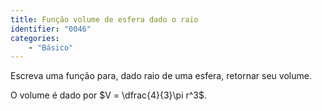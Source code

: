 ```yaml
---
title: Função volume de esfera dado o raio
identifier: "0046"
categories:
    - "Básico"
---
```



::: {.exercicio}
Escreva uma função para, dado raio de uma esfera, retornar seu volume.

O volume é dado por $V = \dfrac{4}{3}\pi r^3$.

<!-- @sol-0046 -->
:::
